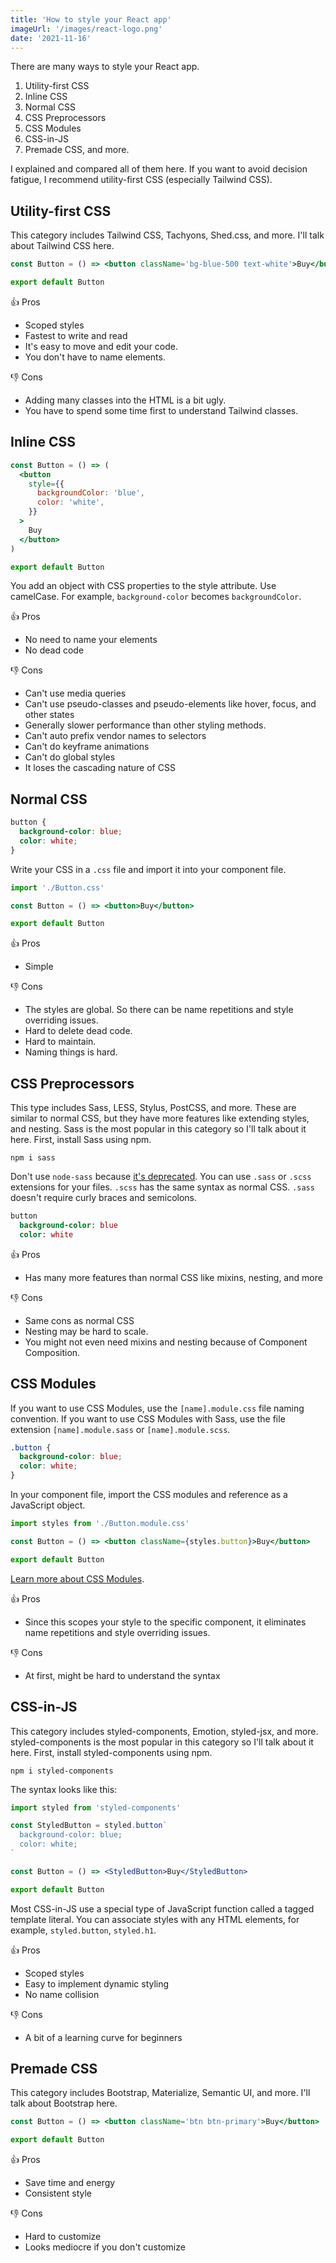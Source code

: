 ```yaml
---
title: 'How to style your React app'
imageUrl: '/images/react-logo.png'
date: '2021-11-16'
---
```


There are many ways to style your React app.

1. Utility-first CSS
1. Inline CSS
1. Normal CSS
1. CSS Preprocessors
1. CSS Modules
1. CSS-in-JS
1. Premade CSS, and more.

I explained and compared all of them here. If you want to avoid decision fatigue, I recommend utility-first CSS (especially Tailwind CSS).

## Utility-first CSS

This category includes Tailwind CSS, Tachyons, Shed.css, and more. I'll talk about Tailwind CSS here.

```jsx:Button.jsx
const Button = () => <button className='bg-blue-500 text-white'>Buy</button>

export default Button
```

👍 Pros

- Scoped styles
- Fastest to write and read
- It's easy to move and edit your code.
- You don't have to name elements.

👎 Cons

- Adding many classes into the HTML is a bit ugly.
- You have to spend some time first to understand Tailwind classes.

## Inline CSS

```jsx:Button.jsx
const Button = () => (
  <button
    style={{
      backgroundColor: 'blue',
      color: 'white',
    }}
  >
    Buy
  </button>
)

export default Button
```

You add an object with CSS properties to the style attribute. Use camelCase. For example, `background-color` becomes `backgroundColor`.

👍 Pros

- No need to name your elements
- No dead code

👎 Cons

- Can't use media queries
- Can't use pseudo-classes and pseudo-elements like hover, focus, and other states
- Generally slower performance than other styling methods.
- Can't auto prefix vendor names to selectors
- Can't do keyframe animations
- Can't do global styles
- It loses the cascading nature of CSS

## Normal CSS

```css:Button.css
button {
  background-color: blue;
  color: white;
}
```

Write your CSS in a `.css` file and import it into your component file.

```jsx:Button.jsx
import './Button.css'

const Button = () => <button>Buy</button>

export default Button
```

👍 Pros

- Simple

👎 Cons

- The styles are global. So there can be name repetitions and style overriding issues.
- Hard to delete dead code.
- Hard to maintain.
- Naming things is hard.

## CSS Preprocessors

This type includes Sass, LESS, Stylus, PostCSS, and more. These are similar to normal CSS, but they have more features like extending styles, and nesting. Sass is the most popular in this category so I'll talk about it here. First, install Sass using npm.

```shell:Terminal
npm i sass
```

Don't use `node-sass` because [it's deprecated](https://sass-lang.com/blog/libsass-is-deprecated). You can use `.sass` or `.scss` extensions for your files. `.scss` has the same syntax as normal CSS. `.sass` doesn't require curly braces and semicolons.

```sass:Button.sass
button
  background-color: blue
  color: white
```

👍 Pros

- Has many more features than normal CSS like mixins, nesting, and more

👎 Cons

- Same cons as normal CSS
- Nesting may be hard to scale.
- You might not even need mixins and nesting because of Component Composition.

## CSS Modules

If you want to use CSS Modules, use the `[name].module.css` file naming convention. If you want to use CSS Modules with Sass, use the file extension `[name].module.sass` or `[name].module.scss`.

```css:Button.module.css
.button {
  background-color: blue;
  color: white;
}
```

In your component file, import the CSS modules and reference as a JavaScript object.

```jsx:Button.jsx
import styles from './Button.module.css'

const Button = () => <button className={styles.button}>Buy</button>

export default Button
```

[Learn more about CSS Modules](https://create-react-app.dev/docs/adding-a-css-modules-stylesheet).

👍 Pros

- Since this scopes your style to the specific component, it eliminates name repetitions and style overriding issues.

👎 Cons

- At first, might be hard to understand the syntax

## CSS-in-JS

This category includes styled-components, Emotion, styled-jsx, and more. styled-components is the most popular in this category so I'll talk about it here. First, install styled-components using npm.

```shell:Terminal
npm i styled-components
```

The syntax looks like this:

```jsx:Button.jsx
import styled from 'styled-components'

const StyledButton = styled.button`
  background-color: blue;
  color: white;
`

const Button = () => <StyledButton>Buy</StyledButton>

export default Button
```

Most CSS-in-JS use a special type of JavaScript function called a tagged template literal. You can associate styles with any HTML elements, for example, `styled.button`, `styled.h1`.

👍 Pros

- Scoped styles
- Easy to implement dynamic styling
- No name collision

👎 Cons

- A bit of a learning curve for beginners

## Premade CSS

This category includes Bootstrap, Materialize, Semantic UI, and more. I'll talk about Bootstrap here.

```jsx:Button.jsx
const Button = () => <button className='btn btn-primary'>Buy</button>

export default Button
```

👍 Pros

- Save time and energy
- Consistent style

👎 Cons

- Hard to customize
- Looks mediocre if you don't customize

